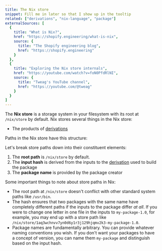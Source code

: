 ```yaml
---
title: The Nix store
snippet: Fill me in later so that I show up in the tooltip
related: ["derivations", "nix-language", "package"]
externalSources: [
  {
    title: "What is Nix?",
    href: "https://shopify.engineering/what-is-nix",
    source: {
      title: "The Shopify engineering blog",
      href: "https://shopify.engineering"
    }
  },
  {
    title: "Exploring the Nix store internals",
    href: "https://youtube.com/watch?v=foN0PfdRlNI",
    source: {
      title: "Tweag's YouTube channel",
      href: "https://youtube.com/@tweag"
    }
  }
]
---
```


The **Nix store** is a storage system in your filesystem with its root at `/nix/store` by default. Nix stores several things in the Nix store:

- The products of [derivations]

Paths in the Nix store have this structure:

<NixStorePath pkg="my-package-1.0" />

Let's break store paths down into their constituent elements:

1. The **root path** is `/nix/store` by default.
2. The **input hash** is derived from the inputs to the [derivation][derivations] used to build the package
3. The **package name** is provided by the package creator

Some important things to note about store paths in Nix:

- The root path at `/nix/store` doesn't conflict with other standard system paths like `/usr/bin`.
- The hash ensures that two packages with the same name have completely different paths if the inputs to the package differ *at all*. If you were to change one letter in one file in the inputs to `my-package-1.0`, for example, you may end up with a store path like `/nix/store/1aq3wchnvv7yn0d6y1r3j129hjqmv2k3-my-package-1.0`.
- Package names are fundamentally arbitrary. You can provide whatever naming conventions you wish. If you don't want your packages to have a concept of version, you can name them `my-package` and distinguish based on the input hash.

[derivations]: /concepts/derivations
